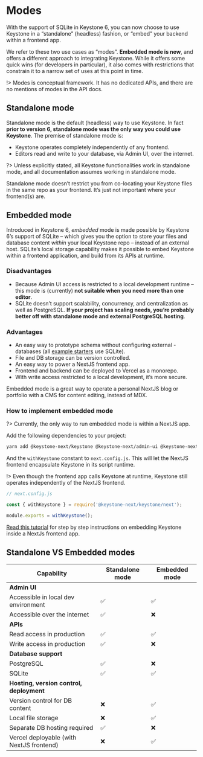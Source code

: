 
# Modes

With the support of SQLite in Keystone 6, you can now choose to use Keystone in a “standalone” (headless) fashion, or “embed” your backend within a frontend app.

We refer to these two use cases as “modes”. **Embedded mode is new**, and offers a different approach to integrating Keystone. While it offers some quick wins (for developers in particular), it also comes with restrictions that constrain it to a narrow set of uses at this point in time. 

!> Modes is conceptual framework. It has no dedicated APIs, and there are no mentions of modes in the API docs.

## Standalone mode

Standalone mode is the default (headless) way to use Keystone. In fact **prior to version 6, standalone mode was the only way you could use Keystone**. The premise of standalone mode is:

- Keystone operates completely independently of any frontend.
- Editors read and write to your database, via Admin UI, over the internet.

?> Unless explicitly stated, all Keystone functionalities work in standalone mode, and all documentation assumes working in standalone mode.

Standalone mode doesn’t restrict you from co-locating your Keystone files in the same repo as your frontend. It’s just not important where your frontend(s) are.

## Embedded mode

Introduced in Keystone 6, _embedded_ mode is made possible by Keystone 6’s support of SQLite – which gives you the option to store your files and database content _within_ your local Keystone repo – instead of an external host. SQLite’s local storage capability makes it possible to embed Keystone within a frontend application, and build from its APIs at runtime.

### Disadvantages

- Because Admin UI access is restricted to a local development runtime – this mode is (currently) **not suitable when you need more than one editor**.
- SQLite doesn’t support scalability, concurrency, and centralization as well as PostgreSQL. **If your project has scaling needs, you’re probably better off with standalone mode and external PostgreSQL hosting**.

### Advantages

- An easy way to prototype schema without configuring external - databases (all [example starters](https://github.com/keystonejs/keystone/tree/master/examples) use SQLite).
- File and DB storage can be version controlled.
- An easy way to power a NextJS frontend app. 
- Frontend and backend can be deployed to Vercel as a monorepo.
- With write access restricted to a local development, it’s more secure.

Embedded mode is a great way to operate a personal NextJS blog or portfolio with a CMS for content editing, instead of MDX.

### How to implement embedded mode

?> Currently, the only way to run embedded mode is within a NextJS app.

Add the following dependencies to your project:

```bash
yarn add @keystone-next/keystone @keystone-next/admin-ui @keystone-next/fields
```
And the `withKeystone` constant to `next.config.js`. This will let the NextJS frontend encapsulate Keystone in its script runtime.

!> Even though the frontend app calls Keystone at runtime, Keystone still operates independently of the NextJS frontend.

```js
// next.config.js

const { withKeystone } = require('@keystone-next/keystone/next');

module.exports = withKeystone();
```
[Read this tutorial](/tutorials/embedded-mode-with-nextjs-frontend) for step by step instructions on embedding Keystone inside a NextJs frontend app.

## Standalone VS Embedded modes

|Capability|Standalone mode|Embedded mode|
|-----------------|----------|-----------|
|**Admin UI**|||
|Accessible in local dev environment|✅|✅|
|Accessible over the internet|✅|❌|
|**APIs**||
|Read access in production|✅|✅|
|Write access in production|✅|❌|
|**Database support**||
|PostgreSQL|✅|❌|
|SQLite|✅|✅|
|**Hosting, version control, deployment**||
|Version control for DB content|❌|✅|
|Local file storage|❌|✅|
|Separate DB hosting required|✅|❌|
|Vercel deployable (with NextJS frontend)|❌|✅|

